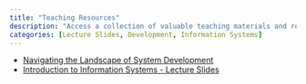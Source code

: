 ```yaml
---
title: "Teaching Resources"
description: "Access a collection of valuable teaching materials and resources I've created to enhance the learning experience."
categories: [Lecture Slides, Development, Information Systems]
---
```


- [Navigating the Landscape of System Development](link_to_resource)
- [Introduction to Information Systems - Lecture Slides](link_to_resource)